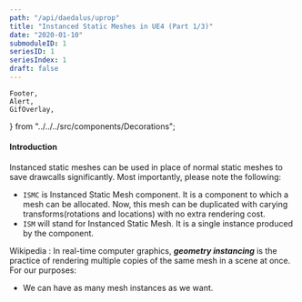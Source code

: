 ```yaml
---
path: "/api/daedalus/uprop"
title: "Instanced Static Meshes in UE4 (Part 1/3)"
date: "2020-01-10"
submoduleID: 1
seriesID: 1
seriesIndex: 1
draft: false
---
```


	Footer,
	Alert,
	GifOverlay,
} from "../../../src/components/Decorations";

#### Introduction

Instanced static meshes can be used in place of normal static meshes to save drawcalls significantly. Most importantly, please note the following:

- `ISMC` is Instanced Static Mesh component. It is a component to which a mesh can be allocated.
  Now, this mesh can be duplicated with carying transforms(rotations and locations) with no extra rendering cost.
- `ISM` will stand for Instanced Static Mesh. It is a single instance produced by the component.

Wikipedia : In real-time computer graphics, **_geometry instancing_** is the practice of rendering multiple copies of the same mesh in a scene at once. For our purposes:

- We can have as many mesh instances as we want.
